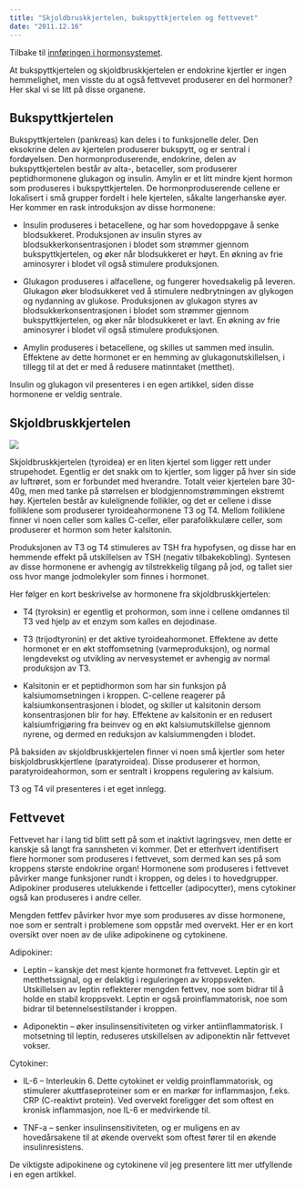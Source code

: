 ```yaml
---
title: "Skjoldbruskkjertelen, bukspyttkjertelen og fettvevet"
date: "2011.12.16"
---
```


Tilbake til [innføringen i hormonsystemet](../../hormonsystemet.qmd).

At bukspyttkjertelen og skjoldbruskkjertelen er endokrine kjertler er ingen hemmelighet, men visste du at også fettvevet produserer en del hormoner? Her skal vi se litt på disse organene.

## Bukspyttkjertelen

Bukspyttkjertelen (pankreas) kan deles i to funksjonelle deler. Den eksokrine delen av kjertelen produserer bukspytt, og er sentral i fordøyelsen. Den hormonproduserende, endokrine, delen av bukspyttkjertelen består av alta-, betaceller, som produserer peptidhormonene glukagon og insulin. Amylin er et litt mindre kjent hormon som produseres i bukspyttkjertelen. De hormonproduserende cellene er lokalisert i små grupper fordelt i hele kjertelen, såkalte langerhanske øyer. Her kommer en rask introduksjon av disse hormonene:

-   Insulin produseres i betacellene, og har som hovedoppgave å senke blodsukkeret. Produksjonen av insulin styres av blodsukkerkonsentrasjonen i blodet som strømmer gjennom bukspyttkjertelen, og øker når blodsukkeret er høyt. En økning av frie aminosyrer i blodet vil også stimulere produksjonen.

-   Glukagon produseres i alfacellene, og fungerer hovedsakelig på leveren. Glukagon øker blodsukkeret ved å stimulere nedbrytningen av glykogen og nydanning av glukose. Produksjonen av glukagon styres av blodsukkerkonsentrasjonen i blodet som strømmer gjennom bukspyttkjertelen, og øker når blodsukkeret er lavt. En økning av frie aminosyrer i blodet vil også stimulere produksjonen.

-   Amylin produseres i betacellene, og skilles ut sammen med insulin. Effektene av dette hormonet er en hemming av glukagonutskillelsen, i tillegg til at det er med å redusere matinntaket (metthet).

Insulin og glukagon vil presenteres i en egen artikkel, siden disse hormonene er veldig sentrale.

## Skjoldbruskkjertelen

![](images/clipboard-3881317301.png)

Skjoldbruskkjertelen (tyroidea) er en liten kjertel som ligger rett under strupehodet. Egentlig er det snakk om to kjertler, som ligger på hver sin side av luftrøret, som er forbundet med hverandre. Totalt veier kjertelen bare 30-40g, men med tanke på størrelsen er blodgjennomstrømmingen ekstremt høy. Kjertelen består av kulelignende follikler, og det er cellene i disse folliklene som produserer tyroideahormonene T3 og T4. Mellom folliklene finner vi noen celler som kalles C-celler, eller parafolikkulære celler, som produserer et hormon som heter kalsitonin.

Produksjonen av T3 og T4 stimuleres av TSH fra hypofysen, og disse har en hemmende effekt på utskillelsen av TSH (negativ tilbakekobling). Syntesen av disse hormonene er avhengig av tilstrekkelig tilgang på jod, og tallet sier oss hvor mange jodmolekyler som finnes i hormonet.

Her følger en kort beskrivelse av hormonene fra skjoldbruskkjertelen:

-   T4 (tyroksin) er egentlig et prohormon, som inne i cellene omdannes til T3 ved hjelp av et enzym som kalles en dejodinase.

-   T3 (trijodtyronin) er det aktive tyroideahormonet. Effektene av dette hormonet er en økt stoffomsetning (varmeproduksjon), og normal lengdevekst og utvikling av nervesystemet er avhengig av normal produksjon av T3.

-   Kalsitonin er et peptidhormon som har sin funksjon på kalsiumomsetningen i kroppen. C-cellene reagerer på kalsiumkonsentrasjonen i blodet, og skiller ut kalsitonin dersom konsentrasjonen blir for høy. Effektene av kalsitonin er en redusert kalsiumfrigjøring fra beinvev og en økt kalsiumutskillelse gjennom nyrene, og dermed en reduksjon av kalsiummengden i blodet.

På baksiden av skjoldbruskkjertelen finner vi noen små kjertler som heter biskjoldbruskkjertlene (paratyroidea). Disse produserer et hormon, paratyroideahormon, som er sentralt i kroppens regulering av kalsium.

T3 og T4 vil presenteres i et eget innlegg.

## Fettvevet

Fettvevet har i lang tid blitt sett på som et inaktivt lagringsvev, men dette er kanskje så langt fra sannsheten vi kommer. Det er etterhvert identifisert flere hormoner som produseres i fettvevet, som dermed kan ses på som kroppens største endokrine organ! Hormonene som produseres i fettvevet påvirker mange funksjoner rundt i kroppen, og deles i to hovedgrupper. Adipokiner produseres utelukkende i fettceller (adipocytter), mens cytokiner også kan produseres i andre celler.

Mengden fettfev påvirker hvor mye som produseres av disse hormonene, noe som er sentralt i problemene som oppstår med overvekt. Her er en kort oversikt over noen av de ulike adipokinene og cytokinene.

Adipokiner:

-   Leptin – kanskje det mest kjente hormonet fra fettvevet. Leptin gir et metthetssignal, og er delaktig i reguleringen av kroppsvekten. Utskillelsen av leptin reflekterer mengden fettvev, noe som bidrar til å holde en stabil kroppsvekt. Leptin er også proinflammatorisk, noe som bidrar til betennelsestilstander i kroppen.

<!-- -->

-   Adiponektin – øker insulinsensitiviteten og virker antiinflammatorisk. I motsetning til leptin, reduseres utskillelsen av adiponektin når fettvevet vokser.

Cytokiner:

-   IL-6 – Interleukin 6. Dette cytokinet er veldig proinflammatorisk, og stimulerer akuttfaseproteiner som er en markør for inflammasjon, f.eks. CRP (C-reaktivt protein). Ved overvekt foreligger det som oftest en kronisk inflammasjon, noe IL-6 er medvirkende til.

-   TNF-a – senker insulinsensitiviteten, og er muligens en av hovedårsakene til at økende overvekt som oftest fører til en økende insulinresistens.

De viktigste adipokinene og cytokinene vil jeg presentere litt mer utfyllende i en egen artikkel.
